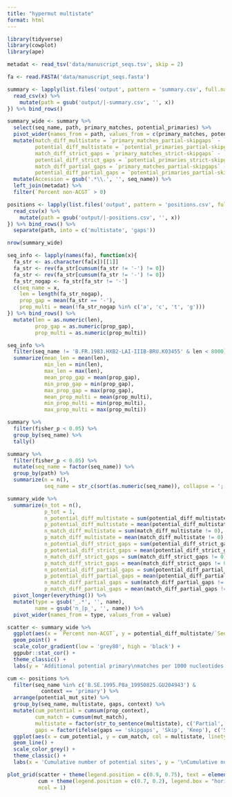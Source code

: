 ```yaml
---
title: "hypermut multistate"
format: html
---
```


```r
library(tidyverse)
library(cowplot)
library(ape)

metadat <- read_tsv('data/manuscript_seqs.tsv', skip = 2)

fa <- read.FASTA('data/manuscript_seqs.fasta')

summary <- lapply(list.files('output', pattern = 'summary.csv', full.names = TRUE), function(x){
  read_csv(x) %>% 
    mutate(path = gsub('output/|-summary.csv', '', x))
}) %>% bind_rows() 

summary_wide <- summary %>%
  select(seq_name, path, primary_matches, potential_primaries) %>% 
  pivot_wider(names_from = path, values_from = c(primary_matches, potential_primaries)) %>% 
  mutate(match_diff_multistate = `primary_matches_partial-skipgaps` - `primary_matches_strict-skipgaps`,
         potential_diff_multistate = `potential_primaries_partial-skipgaps` - `potential_primaries_strict-skipgaps`,
         match_diff_strict_gaps = `primary_matches_strict-skipgaps` - `primary_matches_strict-keepgaps`,
         potential_diff_strict_gaps = `potential_primaries_strict-skipgaps` - `potential_primaries_strict-keepgaps`,
         match_diff_partial_gaps = `primary_matches_partial-skipgaps` - `primary_matches_partial-keepgaps`,
         potential_diff_partial_gaps = `potential_primaries_partial-skipgaps` - `potential_primaries_partial-keepgaps`) %>% 
  mutate(Accession = gsub('.*\\.', '', seq_name)) %>% 
  left_join(metadat) %>% 
  filter(`Percent non-ACGT` > 0) 

positions <- lapply(list.files('output', pattern = 'positions.csv', full.names = TRUE), function(x){
  read_csv(x) %>% 
    mutate(path = gsub('output/|-positions.csv', '', x))
}) %>% bind_rows() %>% 
  separate(path, into = c('multistate', 'gaps'))
```

```r
nrow(summary_wide)
```


```r
seq_info <- lapply(names(fa), function(x){
  fa_str <- as.character(fa[x])[[1]]
  fa_str <- rev(fa_str[cumsum(fa_str != '-') != 0])
  fa_str <- rev(fa_str[cumsum(fa_str != '-') != 0])
  fa_str_nogap <- fa_str[fa_str != '-']
  c(seq_name = x, 
    len = length(fa_str_nogap),
    prop_gap = mean(fa_str == '-'), 
    prop_multi = mean(!fa_str_nogap %in% c('a', 'c', 't', 'g')))
}) %>% bind_rows() %>% 
  mutate(len = as.numeric(len),
         prop_gap = as.numeric(prop_gap),
         prop_multi = as.numeric(prop_multi))

seq_info %>% 
  filter(seq_name != 'B.FR.1983.HXB2-LAI-IIIB-BRU.K03455' & len < 8000) %>%
  summarize(mean_len = mean(len),
            min_len = min(len),
            max_len = max(len),
            mean_prop_gap = mean(prop_gap),
            min_prop_gap = min(prop_gap),
            max_prop_gap = max(prop_gap),
            mean_prop_multi = mean(prop_multi),
            min_prop_multi = min(prop_multi),
            max_prop_multi = max(prop_multi)) 
```


```r
summary %>% 
  filter(fisher_p < 0.05) %>% 
  group_by(seq_name) %>% 
  tally()

summary %>% 
  filter(fisher_p < 0.05) %>% 
  mutate(seq_name = factor(seq_name)) %>% 
  group_by(path) %>% 
  summarize(n = n(),
            seq_name = str_c(sort(as.numeric(seq_name)), collapse = ';'))
```

```r
summary_wide %>% 
  summarize(n_tot = n(),
            p_tot = 1,
            n_potential_diff_multistate = sum(potential_diff_multistate != 0),
            p_potential_diff_multistate = mean(potential_diff_multistate != 0),
            n_match_diff_multistate = sum(match_diff_multistate != 0),
            p_match_diff_multistate = mean(match_diff_multistate != 0),
            n_potential_diff_strict_gaps = sum(potential_diff_strict_gaps != 0),
            p_potential_diff_strict_gaps = mean(potential_diff_strict_gaps != 0),
            n_match_diff_strict_gaps = sum(match_diff_strict_gaps != 0),
            p_match_diff_strict_gaps = mean(match_diff_strict_gaps != 0),
            n_potential_diff_partial_gaps = sum(potential_diff_partial_gaps != 0),
            p_potential_diff_partial_gaps = mean(potential_diff_partial_gaps != 0),
            n_match_diff_partial_gaps = sum(match_diff_partial_gaps != 0),
            p_match_diff_partial_gaps = mean(match_diff_partial_gaps != 0)) %>% 
  pivot_longer(everything()) %>% 
  mutate(type = gsub('_.*', '', name),
         name = gsub('n_|p_', '', name)) %>% 
  pivot_wider(names_from = type, values_from = value)
```


```r
scatter <- summary_wide %>% 
  ggplot(aes(x = `Percent non-ACGT`, y = potential_diff_multistate/`Sequence Length`*1000, col = match_diff_multistate)) +
  geom_point() +
  scale_color_gradient(low = 'grey80', high = 'black') +
  ggpubr::stat_cor() +
  theme_classic() +
  labs(y = 'Additional potential primary\nmatches per 1000 nucleotides', col = 'Additional\nprimary\nmatches')

cum <- positions %>% 
  filter(seq_name %in% c('B.SE.1995.P8a_19950825.GU204943') &
           context == 'primary') %>%
  arrange(potential_mut_site) %>% 
  group_by(seq_name, multistate, gaps, context) %>% 
  mutate(cum_potential = cumsum(prop_context),
         cum_match = cumsum(mut_match),
         multistate = factor(str_to_sentence(multistate), c('Partial', 'Strict')),
         gaps = factor(ifelse(gaps == 'skipgaps', 'Skip', 'Keep'), c('Skip', 'Keep'))) %>% 
  ggplot(aes(x = cum_potential, y = cum_match, col = multistate, linetype = gaps)) +
  geom_line() +
  scale_color_grey() +
  theme_classic() +
  labs(x = 'Cumulative number of potential sites', y = '\nCumulative number of matches', col = 'Match mode', linetype = 'Gap handling')

```

```r
plot_grid(scatter + theme(legend.position = c(0.9, 0.75), text = element_text(size = 12)), 
          cum + theme(legend.position = c(0.7, 0.2), legend.box = "horizontal", text = element_text(size = 12)),
          ncol = 1)
```



